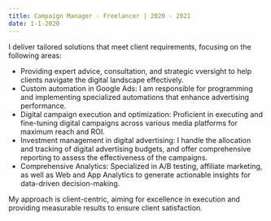 ```yaml
---
title: Campaign Manager - Freelancer | 2020 - 2021
date: 1-1-2020
---
```



I deliver tailored solutions that meet client requirements, focusing on the following areas:

- Providing expert advice, consultation, and strategic vversight to help clients navigate the digital landscape effectively.
- Custom automation in Google Ads: I am responsible for programming and implementing specialized automations that enhance advertising performance.
- Digital campaign execution and optimization: Proficient in executing and fine-tuning digital campaigns across various media platforms for maximum reach and ROI.
- Investment management in digital advertising: I handle the allocation and tracking of digital advertising budgets, and offer comprehensive reporting to assess the effectiveness of the campaigns.
- Comprehensive Analytics: Specialized in A/B testing, affiliate marketing, as well as Web and App Analytics to generate actionable insights for data-driven decision-making.

My approach is client-centric, aiming for excellence in execution and providing measurable results to ensure client satisfaction.